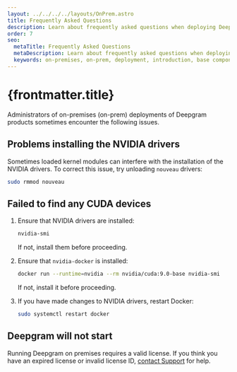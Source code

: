 ```yaml
---
layout: ../../../../layouts/OnPrem.astro
title: Frequently Asked Questions
description: Learn about frequently asked questions when deploying Deepgram products on premises.
order: 7
seo:
  metaTitle: Frequently Asked Questions
  metaDescription: Learn about frequently asked questions when deploying Deepgram products on premises.
  keywords: on-premises, on-prem, deployment, introduction, base components, base, faq, questions
---
```


# {frontmatter.title}

Administrators of on-premises (on-prem) deployments of Deepgram products sometimes encounter the following issues.

## Problems installing the NVIDIA drivers

Sometimes loaded kernel modules can interfere with the installation of the NVIDIA drivers. To correct this issue, try unloading `nouveau` drivers:

```bash
sudo rmmod nouveau
```

## Failed to find any CUDA devices

1. Ensure that NVIDIA drivers are installed:

   ```bash
   nvidia-smi
   ```

   If not, install them before proceeding.

2. Ensure that `nvidia-docker` is installed:

   ```bash
   docker run --runtime=nvidia --rm nvidia/cuda:9.0-base nvidia-smi
   ```

   If not, install it before proceeding.

3. If you have made changes to NVIDIA drivers, restart Docker:

   ```bash
   sudo systemctl restart docker
   ```

## Deepgram will not start

Running Deepgram on premises requires a valid license. If you think you have an expired license or invalid license ID, [contact Support](/support/) for help.
